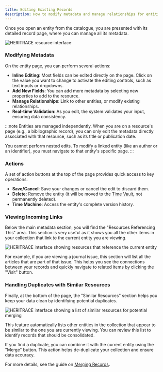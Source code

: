 ```yaml
---
title: Editing Existing Records
description: How to modify metadata and manage relationships for entities in HERITRACE.
---
```


Once you open an entity from the catalogue, you are presented with its detailed record page, where you can manage all its metadata.

<Image src={resourceImage} alt="HERITRACE resource interface" width={800} height={600} />

### Modifying Metadata

On the entity page, you can perform several actions:

-   **Inline Editing**: Most fields can be edited directly on the page. Click on the value you want to change to activate the editing controls, such as text inputs or dropdowns.
-   **Add New Fields**: You can add more metadata by selecting new properties to add to the resource.
-   **Manage Relationships**: Link to other entities, or modify existing relationships.
-   **Real-time Validation**: As you edit, the system validates your input, ensuring data consistency.

:::note
Entities are managed independently. When you are on a resource's page (e.g., a bibliographic record), you can only edit the metadata directly associated with that resource, such as its title or publication date.

You cannot perform nested edits. To modify a linked entity (like an author or an identifier), you must navigate to that entity's specific page.
:::

### Actions

A set of action buttons at the top of the page provides quick access to key operations:
- **Save/Cancel**: Save your changes or cancel the edit to discard them.
- **Delete**: Remove the entity (it will be moved to the [Time Vault](../time-vault), not permanently deleted).
- **Time Machine**: Access the entity's complete version history. 

### Viewing Incoming Links

Below the main metadata section, you will find the "Resources Referencing This" area. This section is very useful as it shows you all the other items in your collection that link *to* the current entity you are viewing.

<Image src={resourcesReferencingThisImage} alt="HERITRACE interface showing resources that reference the current entity" width={800} height={600} />

For example, if you are viewing a journal issue, this section will list all the articles that are part of that issue. This helps you see the connections between your records and quickly navigate to related items by clicking the "Visit" button. 

### Handling Duplicates with Similar Resources

Finally, at the bottom of the page, the "Similar Resources" section helps you keep your data clean by identifying potential duplicates.

<Image src={similarResourcesImage} alt="HERITRACE interface showing a list of similar resources for potential merging" width={800} height={600} />

This feature automatically lists other entities in the collection that appear to be similar to the one you are currently viewing. You can review this list to identify records that should be consolidated.

If you find a duplicate, you can combine it with the current entity using the "Merge" button. This action helps de-duplicate your collection and ensure data accuracy.

For more details, see the guide on [Merging Records](../merging-records). 